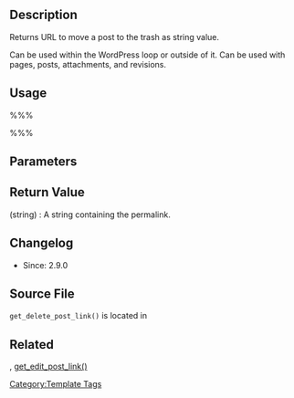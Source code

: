 {{Languages|
{{en|Function Reference/get_delete_post_link}}
{{it|Riferimento_funzioni/get_delete_post_link}}
{{ja|テンプレートタグ/get_delete_post_link}}
}}
== Description ==
Returns URL to move a post to the trash as string value.

Can be used within the WordPress loop or outside of it. Can be used with pages, posts, attachments, and revisions.

== Usage ==

%%% <?php echo get_delete_post_link( $id, $deprecated, $force_delete ); ?> %%%

== Parameters ==

{{Parameter|$id|integer|The post ID|optional}}

{{Parameter|$deprecated|string|Not used.|optional|''}}

{{Parameter|$force_delete|bool|Whether to bypass trash and force deletion.|optional|false}}

== Return Value ==

; (string) : A string containing the permalink.

== Changelog ==

* Since: 2.9.0

== Source File ==

<tt>get_delete_post_link()</tt> is located in {{Trac|wp-includes/link-template.php}}

== Related ==

{{Edit Link Tags}},  
[[Template_Tags/get_edit_post_link|get_edit_post_link()]]

{{Tag Footer}}

[[Category:Template Tags]]
